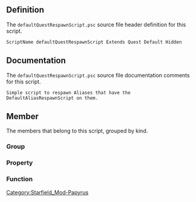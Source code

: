 {{Script_Object_Summary
| title = defaultQuestRespawnScript
| name = [[SFM:Script-defaultQuestRespawnScript|defaultQuestRespawnScript]]
| extends = [[SFM:Script-Quest|Quest]] → [[SFM:Script-Form|Form]] → [[SFM:Script-ScriptObject|ScriptObject]]
| flags = Default, Hidden
}}


== Definition ==
The <code>defaultQuestRespawnScript.psc</code> source file header definition for this script.

<source lang="papyrus">
ScriptName defaultQuestRespawnScript Extends Quest Default Hidden
</source>


== Documentation ==
The <code>defaultQuestRespawnScript.psc</code> source file documentation comments for this script.

<source>
Simple script to respawn Aliases that have the DefaultAliasRespawnScript on them.
</source>


== Member ==
The members that belong to this script, grouped by kind.

=== Group ===
{{Script_Object_Member_Summary
| title = Respawn_Markers
| script = [[SFM:Script-defaultQuestRespawnScript|defaultQuestRespawnScript]]
| name = [[SFM:Script-defaultQuestRespawnScript/Respawn_Markers|Respawn_Markers]]
| kind = Group
}}

{{Script_Object_Member_Summary
| title = Quest_Stages
| script = [[SFM:Script-defaultQuestRespawnScript|defaultQuestRespawnScript]]
| name = [[SFM:Script-defaultQuestRespawnScript/Quest_Stages|Quest_Stages]]
| kind = Group
}}

{{Script_Object_Member_Summary
| title = Respawning_Values
| script = [[SFM:Script-defaultQuestRespawnScript|defaultQuestRespawnScript]]
| name = [[SFM:Script-defaultQuestRespawnScript/Respawning_Values|Respawning_Values]]
| kind = Group
}}

{{Script_Object_Member_Summary
| title = Debug_Properties
| script = [[SFM:Script-defaultQuestRespawnScript|defaultQuestRespawnScript]]
| name = [[SFM:Script-defaultQuestRespawnScript/Debug_Properties|Debug_Properties]]
| kind = Group
}}

=== Property ===
{{Script_Object_Member_Summary
| title = RespawnCount
| script = [[SFM:Script-defaultQuestRespawnScript|defaultQuestRespawnScript]]
| name = [[SFM:Script-defaultQuestRespawnScript/RespawnCount|RespawnCount]]
| kind = Property
| flags = Auto Hidden
| returns = int
| parameters = 0
}}

=== Function ===
{{Script_Object_Member_Summary
| title = Respawn
| script = [[SFM:Script-defaultQuestRespawnScript|defaultQuestRespawnScript]]
| name = [[SFM:Script-defaultQuestRespawnScript/Respawn|Respawn]]
| kind = Function
| parameters = ReferenceAlias aliasToRespawn
| documentation = this will always respawn (ignores all the checks and waits)
(this is what TryToRespawn calls when ready to respawn)
}}

{{Script_Object_Member_Summary
| title = RespawnCollection
| script = [[SFM:Script-defaultQuestRespawnScript|defaultQuestRespawnScript]]
| name = [[SFM:Script-defaultQuestRespawnScript/RespawnCollection|RespawnCollection]]
| kind = Function
| parameters = RefCollectionAlias collectionToRespawn, Actor actorToRespawn
}}

{{Script_Object_Member_Summary
| title = TryToRespawn
| script = [[SFM:Script-defaultQuestRespawnScript|defaultQuestRespawnScript]]
| name = [[SFM:Script-defaultQuestRespawnScript/TryToRespawn|TryToRespawn]]
| kind = Function
| parameters = ReferenceAlias aliasToRespawn
| documentation = call this when you want to try to respawn
}}

{{Script_Object_Member_Summary
| title = TryToRespawnCollection
| script = [[SFM:Script-defaultQuestRespawnScript|defaultQuestRespawnScript]]
| name = [[SFM:Script-defaultQuestRespawnScript/TryToRespawnCollection|TryToRespawnCollection]]
| kind = Function
| parameters = RefCollectionAlias collectionToRespawn, Actor actorToRespawn
| documentation = call this when you want to try to respawn
}}

{{Script_Object_Member_Summary
| title = ReadyToRespawn
| script = [[SFM:Script-defaultQuestRespawnScript|defaultQuestRespawnScript]]
| name = [[SFM:Script-defaultQuestRespawnScript/ReadyToRespawn|ReadyToRespawn]]
| kind = Function
| returns = bool
| documentation = internal utility function
checks if respawn is valid
if not, returns false
if valid, increments respawn counter and waits random time before returning
}}

{{Script_Object_Member_Summary
| title = GetRespawnMarker
| script = [[SFM:Script-defaultQuestRespawnScript|defaultQuestRespawnScript]]
| name = [[SFM:Script-defaultQuestRespawnScript/GetRespawnMarker|GetRespawnMarker]]
| kind = Function
| returns = ObjectReference
}}


[[Category:Starfield_Mod-Papyrus]]
